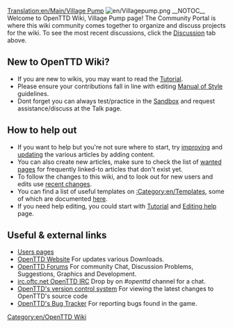 [[Translation:en/Main/Village Pump]]
[[File:en/Villagepump.png|right]]
__NOTOC__
Welcome to OpenTTD Wiki, Village Pump page! The Community Portal is where this wiki community comes together to organize and discuss projects for the wiki. To see the most recent discussions, click the [[en/OpenTTD talk/Village Pump|Discussion]] tab above.


==New to OpenTTD Wiki? == 
* If you are new to wikis, you may want to read the [[en/Tutorial|Tutorial]].
* Please ensure your contributions fall in line with editing [[en/Main/Manual of Style|Manual of Style]] guidelines.
* Dont forget you can always test/practice in the [[en/Main/Sandbox|Sandbox]] and request assistance/discuss at the Talk page.


==How to help out==
* If you want to help but you're not sure where to start, try [[:Category:en/Articles to be expanded|improving]] and [[:Category:en/Articles to be updated|updating]] the various articles by adding content. 
* You can also create new articles, make sure to check the list of [[en/Special/Wantedpages|wanted pages]] for frequently linked-to articles that don't exist yet.
* To follow the changes to this wiki, and to look out for new users and edits use [[en/Special/RecentChanges|recent changes]].
* You can find a list of useful templates on [[:Category:en/Templates]], some of which are documented [[en/Main/Templates|here]].
* If you need help editing, you could start with [[en/Tutorial|Tutorial]] and [[en/Trash/Editing help|Editing help]] page.


== Useful & external links ==
* [[:Category:en/Users|Users pages]]
* [http://www.openttd.org/ OpenTTD Website] For updates various Downloads.
* [http://forum.openttd.org/ OpenTTD Forums] For community Chat, Discussion Problems, Suggestions, Graphics and Development.
* [irc://irc.oftc.net/openttd irc.oftc.net OpenTTD  IRC] Drop by on ''#openttd'' channel for a chat.
* [http://vcs.openttd.org/svn/ OpenTTD's version control system] For viewing the latest changes to OpenTTD's source code
* [http://bugs.openttd.org/ OpenTTD's Bug Tracker] For reporting bugs found in the game.

[[Category:en/OpenTTD Wiki]]